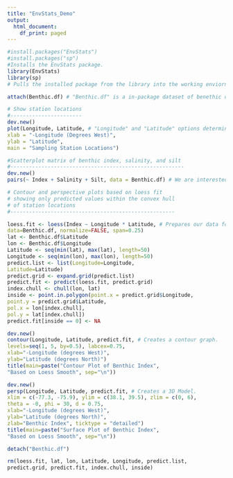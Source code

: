 ```yaml
---
title: "EnvStats_Demo"
output:
  html_document:
    df_print: paged
---
```


```r
#install.packages("EnvStats") 
#install.packages("sp")
#Installs the EnvStats package.
library(EnvStats) 
library(sp)
# Pulls the installed package from the library into the working enviornment. 
```

```r
attach(Benthic.df) # "Benthic.df" is a in-package dataset of benethic data from Chesapeake Bay, Maryland and this function prepares the dataset for our use.

# Show station locations
#-----------------------
dev.new()
plot(Longitude, Latitude, # "Longitude" and "Latitude" options determine the data columns we will be plotting.
xlab = "-Longitude (Degrees West)",
ylab = "Latitude",
main = "Sampling Station Locations")

#Scatterplot matrix of benthic index, salinity, and silt
#--------------------------------------------------------
dev.new()
pairs(~ Index + Salinity + Silt, data = Benthic.df) # We are interested in columns of "index", "Salinity", and "Silt" from the dataframe "Benthic.df".

# Contour and perspective plots based on loess fit
# showing only predicted values within the convex hull
# of station locations
#-----------------------------------------------------

loess.fit <- loess(Index ~ Longitude * Latitude, # Prepares our data for our plot functions.  
data=Benthic.df, normalize=FALSE, span=0.25)
lat <- Benthic.df$Latitude
lon <- Benthic.df$Longitude
Latitude <- seq(min(lat), max(lat), length=50)
Longitude <- seq(min(lon), max(lon), length=50)
predict.list <- list(Longitude=Longitude,
Latitude=Latitude)
predict.grid <- expand.grid(predict.list)
predict.fit <- predict(loess.fit, predict.grid)
index.chull <- chull(lon, lat)
inside <- point.in.polygon(point.x = predict.grid$Longitude,
point.y = predict.grid$Latitude,
pol.x = lon[index.chull],
pol.y = lat[index.chull])
predict.fit[inside == 0] <- NA 

dev.new()
contour(Longitude, Latitude, predict.fit, # Creates a contour graph.
levels=seq(1, 5, by=0.5), labcex=0.75,
xlab="-Longitude (degrees West)",
ylab="Latitude (degrees North)")
title(main=paste("Contour Plot of Benthic Index",
"Based on Loess Smooth", sep="\n"))

dev.new()
persp(Longitude, Latitude, predict.fit, # Creates a 3D Model. 
xlim = c(-77.3, -75.9), ylim = c(38.1, 39.5), zlim = c(0, 6),
theta = -0, phi = 30, d = 0.75,
xlab="-Longitude (degrees West)",
ylab="Latitude (degrees North)",
zlab="Benthic Index", ticktype = "detailed")
title(main=paste("Surface Plot of Benthic Index",
"Based on Loess Smooth", sep="\n"))

detach("Benthic.df")

rm(loess.fit, lat, lon, Latitude, Longitude, predict.list,
predict.grid, predict.fit, index.chull, inside)
```

